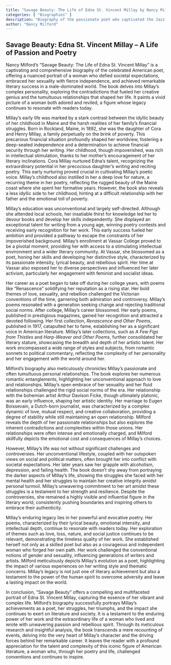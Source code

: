 ```yaml
---
title: "Savage Beauty: The Life of Edna St. Vincent Millay by Nancy Milford"
categories: [ "Biographies" ]
description: "Biography of the passionate poet who captivated the Jazz Age"
author: "Nancy Milford"
---
```

## Savage Beauty: Edna St. Vincent Millay – A Life of Passion and Poetry

Nancy Milford's "Savage Beauty: The Life of Edna St. Vincent Millay" is a captivating and comprehensive biography of the celebrated American poet, offering a nuanced portrait of a woman who defied societal expectations, embraced her sexuality with fierce independence, and achieved remarkable literary success in a male-dominated world.  The book delves into Millay's complex personality, exploring the contradictions that fueled her creative genius and the tumultuous relationships that shaped her life.  It paints a vivid picture of a woman both adored and reviled, a figure whose legacy continues to resonate with readers today.

Millay's early life was marked by a stark contrast between the idyllic beauty of her childhood in Maine and the harsh realities of her family's financial struggles. Born in Rockland, Maine, in 1892, she was the daughter of Cora and Henry Millay, a family perpetually on the brink of poverty.  This precarious financial situation profoundly shaped her worldview, fostering a deep-seated independence and a determination to achieve financial security through her writing.  Her childhood, though impoverished, was rich in intellectual stimulation, thanks to her mother's encouragement of her literary inclinations. Cora Millay nurtured Edna's talent, recognizing the extraordinary potential in her precocious daughter’s writing and reciting poetry. This early nurturing proved crucial in cultivating Millay's poetic voice.  Millay's childhood also instilled in her a deep love for nature, a recurring theme in her poetry, reflecting the rugged beauty of the Maine coast where she spent her formative years.  However, the book also reveals a less idyllic side to her childhood, hinting at a difficult relationship with her father and the emotional toll of poverty.

Millay’s education was unconventional and largely self-directed.  Although she attended local schools, her insatiable thirst for knowledge led her to devour books and develop her skills independently.  She displayed an exceptional talent for writing from a young age, winning poetry contests and receiving early recognition for her work.  This early success fueled her ambition and provided a pathway to escape the constraints of her impoverished background.  Millay’s enrollment at Vassar College proved to be a pivotal moment, providing her with access to a stimulating intellectual environment and a wider literary community.  At Vassar, she blossomed as a poet, honing her skills and developing her distinctive style, characterized by its passionate intensity, lyrical beauty, and rebellious spirit.  Her time at Vassar also exposed her to diverse perspectives and influenced her later activism, particularly her engagement with feminist and socialist ideas.

Her career as a poet began to take off during her college years, with poems like "Renascence" solidifying her reputation as a rising star.  Her bold themes of love, sexuality, and rebellion challenged the Victorian conventions of the time, garnering both admiration and controversy.  Millay's poems resonated with a generation seeking change and rejecting traditional social norms.  After college, Millay's career blossomed.  Her early poems, published in prestigious magazines, gained her recognition and attracted a devoted following.  Her first collection, *Renascence and Other Poems*, published in 1917, catapulted her to fame, establishing her as a significant voice in American literature.  Millay's later collections, such as *A Few Figs from Thistles* and *Harp-Weaver and Other Poems*, further consolidated her literary stature, showcasing the breadth and depth of her artistic talent.  Her work encompassed a wide range of styles and subjects, from romantic sonnets to political commentary, reflecting the complexity of her personality and her engagement with the world around her.

Milford’s biography also meticulously chronicles Millay’s passionate and often tumultuous personal relationships.  The book explores her numerous romantic entanglements, highlighting her unconventional approach to love and relationships.  Millay’s open embrace of her sexuality and her fluid relationships challenged the rigid social norms of the era.  Her relationship with the bohemian artist Arthur Davison Ficke, though ultimately platonic, was an early influence, shaping her artistic identity. Her marriage to Eugen Boissevain, a Dutch-born journalist, was characterized by a complex dynamic of love, mutual respect, and creative collaboration, providing a degree of stability while still maintaining an open relationship.  Milford reveals the depth of her passionate relationships but also explores the inherent contradictions and complexities within those unions.  Her relationships were often intense and emotionally charged, and Milford skillfully depicts the emotional cost and consequences of Millay's choices.

However, Millay’s life was not without significant challenges and controversies.  Her unconventional lifestyle, coupled with her outspoken views on social and political matters, often brought her into conflict with societal expectations.  Her later years saw her grapple with alcoholism, depression, and failing health.  The book doesn't shy away from portraying the darker aspects of Millay’s life, showing the struggles she faced with her mental health and her struggles to maintain her creative integrity amidst personal turmoil.  Millay's unwavering commitment to her art amidst these struggles is a testament to her strength and resilience.  Despite the controversies, she remained a highly visible and influential figure in the literary world, consistently pushing boundaries and inspiring others to embrace their authenticity.

Millay’s enduring legacy lies in her powerful and evocative poetry.  Her poems, characterized by their lyrical beauty, emotional intensity, and intellectual depth, continue to resonate with readers today.  Her exploration of themes such as love, loss, nature, and social justice continues to be relevant, demonstrating the timeless quality of her work.  She established herself not only as a skilled poet but also as a courageous and independent woman who forged her own path.  Her work challenged the conventional notions of gender and sexuality, influencing generations of writers and artists.  Milford meticulously depicts Millay’s evolution as a poet, highlighting the impact of various experiences on her writing style and thematic concerns.  Millay’s legacy is not just one of literary achievement but also a testament to the power of the human spirit to overcome adversity and leave a lasting impact on the world.

In conclusion, "Savage Beauty" offers a compelling and multifaceted portrait of Edna St. Vincent Millay, capturing the essence of her vibrant and complex life.  Milford's biography successfully portrays Millay’s achievements as a poet, her struggles, her triumphs, and the impact she continues to exert on literature and society.  It is a testament to the enduring power of her work and the extraordinary life of a woman who lived and wrote with unwavering passion and rebellious spirit.  Through its meticulous research and insightful analysis, the book transcends a mere recounting of events, delving into the very heart of Millay's character and the driving forces behind her remarkable career.  It leaves the reader with a profound appreciation for the talent and complexity of this iconic figure of American literature, a woman who, through her poetry and life, challenged conventions and continues to inspire.

